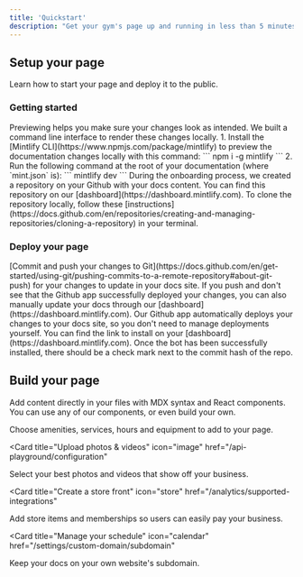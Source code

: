 ```yaml
---
title: 'Quickstart'
description: "Get your gym's page up and running in less than 5 minutes"
---
```


## Setup your page

Learn how to start your page and deploy it to the public.

### Getting started

<AccordionGroup>
  <Accordion icon="globe" title="Go to the owner dashboard">
    Previewing helps you make sure your changes look as intended. We built a
    command line interface to render these changes locally. 1. Install the
    [Mintlify CLI](https://www.npmjs.com/package/mintlify) to preview the
    documentation changes locally with this command: ``` npm i -g mintlify ```
    2. Run the following command at the root of your documentation (where
    `mint.json` is): ``` mintlify dev ```
  </Accordion>
    <Accordion icon="right-to-bracket" title="Create your free account">
    During the onboarding process, we created a repository on your Github with
    your docs content. You can find this repository on our
    [dashboard](https://dashboard.mintlify.com). To clone the repository
    locally, follow these
    [instructions](https://docs.github.com/en/repositories/creating-and-managing-repositories/cloning-a-repository)
    in your terminal.
  </Accordion>
</AccordionGroup>

### Deploy your page

<AccordionGroup>
<Accordion icon="rocket" title="Save your changes">
  [Commit and push your changes to
  Git](https://docs.github.com/en/get-started/using-git/pushing-commits-to-a-remote-repository#about-git-push)
  for your changes to update in your docs site. If you push and don't see that
  the Github app successfully deployed your changes, you can also manually
  update your docs through our [dashboard](https://dashboard.mintlify.com).
</Accordion>
<Accordion icon="apple" title="Install our mobile app">
  Our Github app automatically deploys your changes to your docs site, so you
  don't need to manage deployments yourself. You can find the link to install on
  your [dashboard](https://dashboard.mintlify.com). Once the bot has been
  successfully installed, there should be a check mark next to the commit hash
  of the repo.
</Accordion>

</AccordionGroup>

## Build your page

Add content directly in your files with MDX syntax and React components. You can use any of our components, or even build your own.

<CardGroup>

<Card title="Add gym information" icon="info" href="/settings/global">
  Choose amenities, services, hours and equipment to add to your page.
</Card>

<Card
  title="Upload photos & videos"
  icon="image"
  href="/api-playground/configuration"
>
  Select your best photos and videos that show off your business.
</Card>

<Card
  title="Create a store front"
  icon="store"
  href="/analytics/supported-integrations"
>
  Add store items and memberships so users can easily pay your business.
</Card>

<Card
  title="Manage your schedule"
  icon="calendar"
  href="/settings/custom-domain/subdomain"
>
  Keep your docs on your own website's subdomain.
</Card>

</CardGroup>
